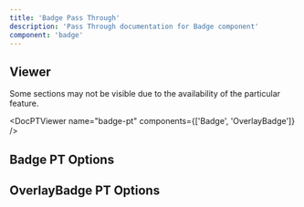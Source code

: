 ```yaml
---
title: 'Badge Pass Through'
description: 'Pass Through documentation for Badge component'
component: 'badge'
---
```


## Viewer

Some sections may not be visible due to the availability of the particular feature.

<DocPTViewer name="badge-pt" components={['Badge', 'OverlayBadge']} />

## Badge PT Options

<DocTable name="Badge" category="pt" />

## OverlayBadge PT Options

<DocTable name="OverlayBadge" category="pt" />
